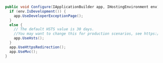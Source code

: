 ```csharp
public void Configure(IApplicationBuilder app, IHostingEnvironment env) {
  if (env.IsDevelopment()) {
    app.UseDeveloperExceptionPage();
  }
  else {
    // The default HSTS value is 30 days. 
    //You may want to change this for production scenarios, see https://aka.ms/aspnetcore-hsts.
    app.UseHsts();
  }
  app.UseHttpsRedirection();
  app.UseMvc();
}
```